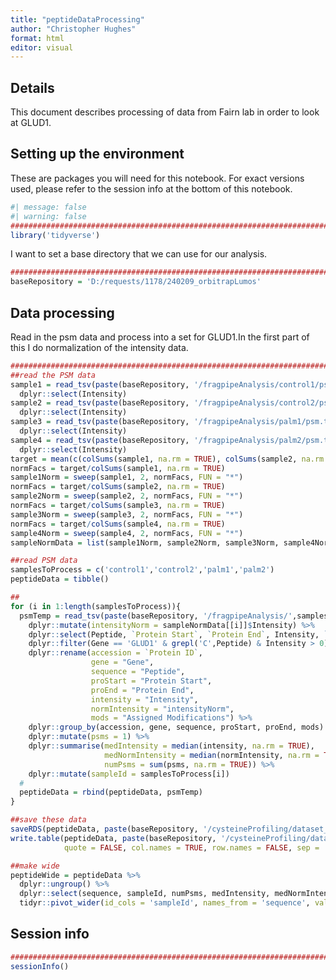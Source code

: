 ```yaml
---
title: "peptideDataProcessing"
author: "Christopher Hughes"
format: html
editor: visual
---
```


## Details

This document describes processing of data from Fairn lab in order to look at GLUD1.

## Setting up the environment

These are packages you will need for this notebook. For exact versions used, please refer to the session info at the bottom of this notebook.

```r
#| message: false
#| warning: false
##########################################################################################
library('tidyverse')
```

I want to set a base directory that we can use for our analysis.

```r
##########################################################################################
baseRepository = 'D:/requests/1178/240209_orbitrapLumos'
```

## Data processing

Read in the psm data and process into a set for GLUD1.In the first part of this I do normalization of the intensity data.

```r
##########################################################################################
##read the PSM data
sample1 = read_tsv(paste(baseRepository, '/fragpipeAnalysis/control1/psm.tsv',sep=''), show_col_types = FALSE) %>%
  dplyr::select(Intensity)
sample2 = read_tsv(paste(baseRepository, '/fragpipeAnalysis/control2/psm.tsv',sep=''), show_col_types = FALSE) %>%
  dplyr::select(Intensity)
sample3 = read_tsv(paste(baseRepository, '/fragpipeAnalysis/palm1/psm.tsv',sep=''), show_col_types = FALSE) %>%
  dplyr::select(Intensity)
sample4 = read_tsv(paste(baseRepository, '/fragpipeAnalysis/palm2/psm.tsv',sep=''), show_col_types = FALSE) %>%
  dplyr::select(Intensity)
target = mean(c(colSums(sample1, na.rm = TRUE), colSums(sample2, na.rm = TRUE), colSums(sample3, na.rm = TRUE), colSums(sample4, na.rm = TRUE)))
normFacs = target/colSums(sample1, na.rm = TRUE)
sample1Norm = sweep(sample1, 2, normFacs, FUN = "*")
normFacs = target/colSums(sample2, na.rm = TRUE)
sample2Norm = sweep(sample2, 2, normFacs, FUN = "*")
normFacs = target/colSums(sample3, na.rm = TRUE)
sample3Norm = sweep(sample3, 2, normFacs, FUN = "*")
normFacs = target/colSums(sample4, na.rm = TRUE)
sample4Norm = sweep(sample4, 2, normFacs, FUN = "*")
sampleNormData = list(sample1Norm, sample2Norm, sample3Norm, sample4Norm)

##read PSM data
samplesToProcess = c('control1','control2','palm1','palm2')
peptideData = tibble()

##
for (i in 1:length(samplesToProcess)){
  psmTemp = read_tsv(paste(baseRepository, '/fragpipeAnalysis/',samplesToProcess[i],'/psm.tsv',sep=''), show_col_types = FALSE) %>%
    dplyr::mutate(intensityNorm = sampleNormData[[i]]$Intensity) %>%
    dplyr::select(Peptide, `Protein Start`, `Protein End`, Intensity, `Assigned Modifications`, `Protein ID`, Gene, intensityNorm) %>%
    dplyr::filter(Gene == 'GLUD1' & grepl('C',Peptide) & Intensity > 0) %>%
    dplyr::rename(accession = `Protein ID`,
                  gene = "Gene",
                  sequence = "Peptide",
                  proStart = "Protein Start",
                  proEnd = "Protein End",
                  intensity = "Intensity",
                  normIntensity = "intensityNorm",
                  mods = "Assigned Modifications") %>%
    dplyr::group_by(accession, gene, sequence, proStart, proEnd, mods) %>%
    dplyr::mutate(psms = 1) %>%
    dplyr::summarise(medIntensity = median(intensity, na.rm = TRUE),
                     medNormIntensity = median(normIntensity, na.rm = TRUE),
                     numPsms = sum(psms, na.rm = TRUE)) %>%
    dplyr::mutate(sampleId = samplesToProcess[i])
  #
  peptideData = rbind(peptideData, psmTemp)
}

##save these data
saveRDS(peptideData, paste(baseRepository, '/cysteineProfiling/dataset_parsedPeptideData.rds',sep=''))
write.table(peptideData, paste(baseRepository, '/cysteineProfiling/dataset_parsedPeptideData.tsv',sep=''),
            quote = FALSE, col.names = TRUE, row.names = FALSE, sep = '\t')

##make wide
peptideWide = peptideData %>%
  dplyr::ungroup() %>%
  dplyr::select(sequence, sampleId, numPsms, medIntensity, medNormIntensity) %>%
  tidyr::pivot_wider(id_cols = 'sampleId', names_from = 'sequence', values_from = c('numPsms','medIntensity','medNormIntensity'))
```

## Session info

```r
##########################################################################################
sessionInfo()
```

